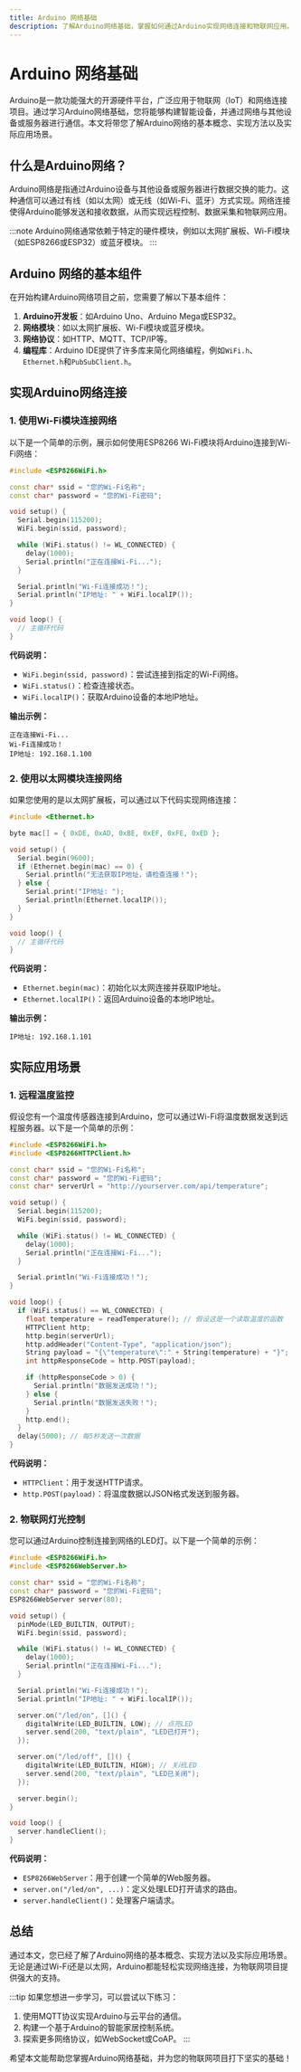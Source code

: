 ```yaml
---
title: Arduino 网络基础
description: 了解Arduino网络基础，掌握如何通过Arduino实现网络连接和物联网应用。
---
```


# Arduino 网络基础

Arduino是一款功能强大的开源硬件平台，广泛应用于物联网（IoT）和网络连接项目。通过学习Arduino网络基础，您将能够构建智能设备，并通过网络与其他设备或服务器进行通信。本文将带您了解Arduino网络的基本概念、实现方法以及实际应用场景。

## 什么是Arduino网络？

Arduino网络是指通过Arduino设备与其他设备或服务器进行数据交换的能力。这种通信可以通过有线（如以太网）或无线（如Wi-Fi、蓝牙）方式实现。网络连接使得Arduino能够发送和接收数据，从而实现远程控制、数据采集和物联网应用。

:::note
Arduino网络通常依赖于特定的硬件模块，例如以太网扩展板、Wi-Fi模块（如ESP8266或ESP32）或蓝牙模块。
:::

## Arduino 网络的基本组件

在开始构建Arduino网络项目之前，您需要了解以下基本组件：

1. **Arduino开发板**：如Arduino Uno、Arduino Mega或ESP32。
2. **网络模块**：如以太网扩展板、Wi-Fi模块或蓝牙模块。
3. **网络协议**：如HTTP、MQTT、TCP/IP等。
4. **编程库**：Arduino IDE提供了许多库来简化网络编程，例如`WiFi.h`、`Ethernet.h`和`PubSubClient.h`。

## 实现Arduino网络连接

### 1. 使用Wi-Fi模块连接网络

以下是一个简单的示例，展示如何使用ESP8266 Wi-Fi模块将Arduino连接到Wi-Fi网络：

```cpp
#include <ESP8266WiFi.h>

const char* ssid = "您的Wi-Fi名称";
const char* password = "您的Wi-Fi密码";

void setup() {
  Serial.begin(115200);
  WiFi.begin(ssid, password);

  while (WiFi.status() != WL_CONNECTED) {
    delay(1000);
    Serial.println("正在连接Wi-Fi...");
  }

  Serial.println("Wi-Fi连接成功！");
  Serial.println("IP地址: " + WiFi.localIP());
}

void loop() {
  // 主循环代码
}
```

**代码说明：**
- `WiFi.begin(ssid, password)`：尝试连接到指定的Wi-Fi网络。
- `WiFi.status()`：检查连接状态。
- `WiFi.localIP()`：获取Arduino设备的本地IP地址。

**输出示例：**
```
正在连接Wi-Fi...
Wi-Fi连接成功！
IP地址: 192.168.1.100
```

### 2. 使用以太网模块连接网络

如果您使用的是以太网扩展板，可以通过以下代码实现网络连接：

```cpp
#include <Ethernet.h>

byte mac[] = { 0xDE, 0xAD, 0xBE, 0xEF, 0xFE, 0xED };

void setup() {
  Serial.begin(9600);
  if (Ethernet.begin(mac) == 0) {
    Serial.println("无法获取IP地址，请检查连接！");
  } else {
    Serial.print("IP地址: ");
    Serial.println(Ethernet.localIP());
  }
}

void loop() {
  // 主循环代码
}
```

**代码说明：**
- `Ethernet.begin(mac)`：初始化以太网连接并获取IP地址。
- `Ethernet.localIP()`：返回Arduino设备的本地IP地址。

**输出示例：**
```
IP地址: 192.168.1.101
```

## 实际应用场景

### 1. 远程温度监控

假设您有一个温度传感器连接到Arduino，您可以通过Wi-Fi将温度数据发送到远程服务器。以下是一个简单的示例：

```cpp
#include <ESP8266WiFi.h>
#include <ESP8266HTTPClient.h>

const char* ssid = "您的Wi-Fi名称";
const char* password = "您的Wi-Fi密码";
const char* serverUrl = "http://yourserver.com/api/temperature";

void setup() {
  Serial.begin(115200);
  WiFi.begin(ssid, password);

  while (WiFi.status() != WL_CONNECTED) {
    delay(1000);
    Serial.println("正在连接Wi-Fi...");
  }

  Serial.println("Wi-Fi连接成功！");
}

void loop() {
  if (WiFi.status() == WL_CONNECTED) {
    float temperature = readTemperature(); // 假设这是一个读取温度的函数
    HTTPClient http;
    http.begin(serverUrl);
    http.addHeader("Content-Type", "application/json");
    String payload = "{\"temperature\":" + String(temperature) + "}";
    int httpResponseCode = http.POST(payload);

    if (httpResponseCode > 0) {
      Serial.println("数据发送成功！");
    } else {
      Serial.println("数据发送失败！");
    }
    http.end();
  }
  delay(5000); // 每5秒发送一次数据
}
```

**代码说明：**
- `HTTPClient`：用于发送HTTP请求。
- `http.POST(payload)`：将温度数据以JSON格式发送到服务器。

### 2. 物联网灯光控制

您可以通过Arduino控制连接到网络的LED灯。以下是一个简单的示例：

```cpp
#include <ESP8266WiFi.h>
#include <ESP8266WebServer.h>

const char* ssid = "您的Wi-Fi名称";
const char* password = "您的Wi-Fi密码";
ESP8266WebServer server(80);

void setup() {
  pinMode(LED_BUILTIN, OUTPUT);
  WiFi.begin(ssid, password);

  while (WiFi.status() != WL_CONNECTED) {
    delay(1000);
    Serial.println("正在连接Wi-Fi...");
  }

  Serial.println("Wi-Fi连接成功！");
  Serial.println("IP地址: " + WiFi.localIP());

  server.on("/led/on", []() {
    digitalWrite(LED_BUILTIN, LOW); // 点亮LED
    server.send(200, "text/plain", "LED已打开");
  });

  server.on("/led/off", []() {
    digitalWrite(LED_BUILTIN, HIGH); // 关闭LED
    server.send(200, "text/plain", "LED已关闭");
  });

  server.begin();
}

void loop() {
  server.handleClient();
}
```

**代码说明：**
- `ESP8266WebServer`：用于创建一个简单的Web服务器。
- `server.on("/led/on", ...)`：定义处理LED打开请求的路由。
- `server.handleClient()`：处理客户端请求。

## 总结

通过本文，您已经了解了Arduino网络的基本概念、实现方法以及实际应用场景。无论是通过Wi-Fi还是以太网，Arduino都能轻松实现网络连接，为物联网项目提供强大的支持。

:::tip
如果您想进一步学习，可以尝试以下练习：
1. 使用MQTT协议实现Arduino与云平台的通信。
2. 构建一个基于Arduino的智能家居控制系统。
3. 探索更多网络协议，如WebSocket或CoAP。
:::

希望本文能帮助您掌握Arduino网络基础，并为您的物联网项目打下坚实的基础！